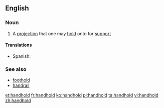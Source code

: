 ==English==

===Noun===
{{en-noun}}

# A [[projection]] that one may [[hold]] onto for [[support]]

====Translations ====

{{trans-top|projection to hold}}
* Spanish: {{t|es|agarradera|f}}
{{trans-mid}}
{{trans-bottom}}
===See also===
*[[foothold]]
*[[handrail]]

[[et:handhold]]
[[fr:handhold]]
[[ko:handhold]]
[[pl:handhold]]
[[ta:handhold]]
[[vi:handhold]]
[[zh:handhold]]